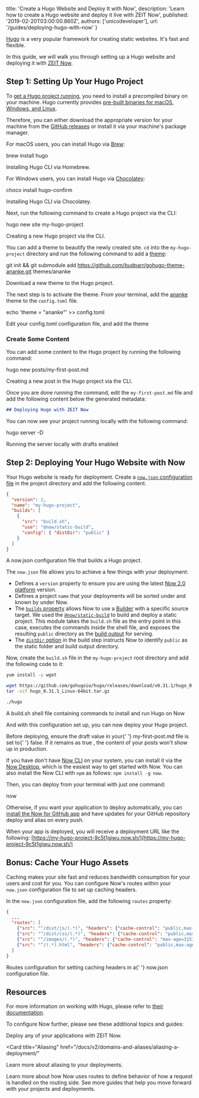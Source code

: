 
  title: 'Create a Hugo Website and Deploy It with Now',
  description:
    'Learn how to create a Hugo website and deploy it live with ZEIT Now',
  published: '2019-02-20T03:00:00.860Z',
  authors: ['unicodeveloper'],
  url: '/guides/deploying-hugo-with-now'
}

[Hugo](https://gohugo.io) is a very popular framework for creating static websites. It's fast and flexible.

In this guide, we will walk you through setting up a Hugo website and deploying it with [ZEIT Now](/now).

## Step 1: Setting Up Your Hugo Project

To [get a Hugo project running](https://gohugo.io/getting-started/quick-start/), you need to install a precompiled binary on your machine. Hugo currently provides [pre-built binaries for macOS, Windows, and Linux](https://gohugo.io/getting-started/installing/).

Therefore, you can either download the appropriate version for your machine from the [GitHub releases](https://github.com/gohugoio/hugo/releases) or install it via your machine's package manager.

For macOS users, you can install Hugo via [Brew](https://brew.sh):

<TerminalInput>brew install hugo</TerminalInput>
<Caption>Installing <GenericLink href="https://gohugo.io/getting-started/installing/">Hugo CLI</GenericLink> via <GenericLink href="https://brew.sh/">Homebrew</GenericLink>.</Caption>

For Windows users, you can install Hugo via [Chocolatey](https://chocolatey.org/):

<TerminalInput>choco install hugo-confirm</TerminalInput>
<Caption>Installing <GenericLink href="https://gohugo.io/getting-started/installing/">Hugo CLI</GenericLink> via <GenericLink href="https://chocolatey.org/">Chocolatey</GenericLink>.</Caption>

Next, run the following command to create a Hugo project via the CLI:

<TerminalInput>hugo new site my-hugo-project</TerminalInput>
<Caption>Creating a new Hugo project via the CLI.</Caption>

You can add a theme to beautify the newly created site. `cd` into the `my-hugo-project` directory and run the following command to add a [theme](https://themes.gohugo.io/):

<TerminalInput>git init && git submodule add https://github.com/budparr/gohugo-theme-ananke.git themes/ananke</TerminalInput>
<Caption>Download a new theme to the Hugo project.</Caption>

The next step is to activate the theme. From your terminal, add the [ananke](https://themes.gohugo.io/gohugo-theme-ananke/) theme to the `config.toml` file.

<TerminalInput>echo 'theme = "ananke"' >> config.toml</TerminalInput>
<Caption>Edit your config.toml configuration file, and add the theme</Caption>

### Create Some Content

You can add some content to the Hugo project by running the following command:

<TerminalInput>hugo new posts/my-first-post.md</TerminalInput>
<Caption>Creating a new post in the Hugo project via the CLI.</Caption>

Once you are done running the command, edit the `my-first-post.md` file and add the following content below the generated metadata:

```markdown
## Deploying Hugo with ZEIT Now
```

You can now see your project running locally with the following command:

<TerminalInput>hugo server -D</TerminalInput>
<Caption>Running the server locally with drafts enabled</Caption>

## Step 2: Deploying Your Hugo Website with Now

Your Hugo website is ready for deployment. Create a [`now.json` configuration file](https://zeit.co/docs/v2/deployments/configuration) in the project directory and add the following content.

```json
{
  "version": 2,
  "name": "my-hugo-project",
  "builds": [
    {
      "src": "build.sh",
      "use": "@now/static-build",
      "config": { "distDir": "public" }
    }
  ]
}
```

<Caption>
  A <InlineCode>now.json</InlineCode> configuration file that builds a Hugo
  project.
</Caption>

The `now.json` file allows you to achieve a few things with your deployment:

- Defines a `version` property to ensure you are using the latest [Now 2.0 platform](/docs/v2/platform/overview) version.
- Defines a project `name` that your deployments will be sorted under and known by under Now.
- The [`builds` property](/docs/v2/deployments/builds) allows Now to use a [Builder](/docs/v2/deployments/builders/overview/) with a specific source target. We used the [`@now/static-build`](/docs/v2/deployments/official-builders/static-build-now-static-build/) to build and deploy a static project. This module takes the `build.sh` file as the entry point in this case, executes the commands inside the shell file, and exposes the resulting `public` directory as the [build output](/docs/v2/deployments/builds/#sources-and-outputs) for serving.
- The [`distDir` option](/docs/v2/deployments/official-builders/static-build-now-static-build/#configuring-the-dist-directory) in the build step instructs Now to identify `public` as the static folder and build output directory.

Now, create the `build.sh` file in the `my-hugo-project` root directory and add the following code to it:

```bash
yum install -y wget

wget https://github.com/gohugoio/hugo/releases/download/v0.31.1/hugo_0.31.1_Linux-64bit.tar.gz
tar -xzf hugo_0.31.1_Linux-64bit.tar.gz

./hugo
```

<Caption>
  A <InlineCode>build.sh</InlineCode> shell file containing commands to install
  and run Hugo on Now
</Caption>

And with this configuration set up, you can now deploy your Hugo project.

<Note>
  Before deploying, ensure the <InlineCode>draft</InlineCode> value in your{' '}
  <InlineCode>my-first-post.md</InlineCode> file is set to{' '}
  <InlineCode>false</InlineCode>. If it remains as <InlineCode>true</InlineCode>
  , the content of your posts won't show up in production.
</Note>

If you have don't have [Now CLI](/docs/v2/getting-started/installation#now-cli) on your system, you can install it via the [Now Desktop](https://zeit.co/download), which is the easiest way to get started with Now. You can also install the Now CLI with `npm` as follows: `npm install -g now`.

Then, you can deploy from your terminal with just one command:

<TerminalInput>now</TerminalInput>

Otherwise, if you want your application to deploy automatically, you can [install the Now for GitHub app](/docs/v2/integrations/now-for-github/) and have updates for your GitHub repository deploy and alias on every push.

When your app is deployed, you will receive a deployment URL like the following: [https://my-hugo-project-9c5t1giwu.now.sh/](https://my-hugo-project-9c5t1giwu.now.sh/)

## Bonus: Cache Your Hugo Assets

Caching makes your site fast and reduces bandwidth consumption for your users and cost for you. You can configure Now's routes within your `now.json` configuration file to set up caching headers.

In the `now.json` configuration file, add the following `routes` property:

```json
{
  ...
  "routes": [
    {"src": "^/dist/js/(.*)", "headers": {"cache-control": "public,max-age=31536000,immutable"} },
    {"src": "^/dist/css/(.*)", "headers": {"cache-control": "public,max-age=31536000,immutable"} },
    {"src": "^/images/(.*)", "headers": {"cache-control": "max-age=31536000,immutable"} },
    {"src": "^/(.*).html", "headers": {"cache-control": "public,max-age=0,must-revalidate"} }
  ]
}
```

<Caption>
  Routes configuration for setting caching headers in a{' '}
  <InlineCode>now.json</InlineCode> configuration file.
</Caption>

## Resources

For more information on working with Hugo, please refer to [their documentation](https://gohugo.io/documentation/).

To configure Now further, please see these additional topics and guides:

<Card title="Deploying Basics" href="/docs/v2/deployments/basics">
  Deploy any of your applications with ZEIT Now.
</Card>

<Card
  title="Aliasing"
  href="/docs/v2/domains-and-aliases/aliasing-a-deployment/"
>
  Learn more about aliasing to your deployments.
</Card>

<Card title="Routes" href="/docs/v2/deployments/routes">
  Learn more about how Now uses routes to define behavior of how a request is
  handled on the routing side.
</Card>

<Card title="More Guides" href="/guides">
  See more guides that help you move forward with your projects and deployments.
</Card>

